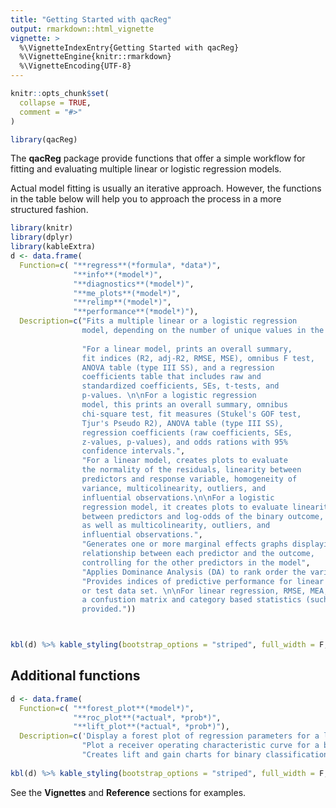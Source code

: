 ```yaml
---
title: "Getting Started with qacReg"
output: rmarkdown::html_vignette
vignette: >
  %\VignetteIndexEntry{Getting Started with qacReg}
  %\VignetteEngine{knitr::rmarkdown}
  %\VignetteEncoding{UTF-8}
---
```


```r
knitr::opts_chunk$set(
  collapse = TRUE,
  comment = "#>"
)
```

```r
library(qacReg)
```

The **qacReg** package provide functions that offer a simple workflow for fitting and evaluating multiple linear or logistic regression models. 

Actual model fitting is usually an iterative approach. However, the functions in
the table below will help you to approach the process in a more structured fashion.

```r
library(knitr)
library(dplyr)
library(kableExtra)
d <- data.frame(
  Function=c( "**regress**(*formula*, *data*)", 
              "**info**(*model*)", 
              "**diagnostics**(*model*)",  
              "**me_plots**(*model*)", 
              "**relimp**(*model*)", 
              "**performance**(*model*)"),
  Description=c("Fits a multiple linear or a logistic regression
                model, depending on the number of unique values in the response variable.",
                
                "For a linear model, prints an overall summary,
                fit indices (R2, adj-R2, RMSE, MSE), omnibus F test,
                ANOVA table (type III SS), and a regression
                coefficients table that includes raw and
                standardized coefficients, SEs, t-tests, and
                p-values. \n\nFor a logistic regression 
                model, this prints an overall summary, omnibus
                chi-square test, fit measures (Stukel's GOF test,
                Tjur's Pseudo R2), ANOVA table (type III SS),
                regression coefficients (raw coefficients, SEs,
                z-values, p-values), and odds rations with 95%
                confidence intervals.",
                "For a linear model, creates plots to evaluate
                the normality of the residuals, linearity between
                predictors and response variable, homogeneity of 
                variance, multicolinearity, outliers, and
                influential observations.\n\nFor a logistic
                regression model, it creates plots to evaluate linearity 
                between predictors and log-odds of the binary outcome,
                as well as multicolinearity, outliers, and 
                influential observations.", 
                "Generates one or more marginal effects graphs displaying the 
                relationship between each predictor and the outcome,
                controlling for the other predictors in the model", 
                "Applies Dominance Analysis (DA) to rank order the variables in a linear or logistic regression in terms of relative importance.", 
                "Provides indices of predictive performance for linear and logistic regression models. The statistics can be calculated for the training
                or test data set. \n\nFor linear regression, RMSE, MEA, and Rsquare are provided. For logistic regression output includes
                a confustion matrix and category based statistics (such as sensitivity, specificity, etc.). A visualization of the results is also 
                provided."))



kbl(d) %>% kable_styling(bootstrap_options = "striped", full_width = F, position = "left")

```
## Additional functions

```r
d <- data.frame(
  Function=c( "**forest_plot**(*model*)", 
              "**roc_plot**(*actual*, *prob*)", 
              "**lift_plot**(*actual*, *prob*)"),
  Description=c('Display a forest plot of regression parameters for a linear model  or odds rations for a logistic regression model.',
                "Plot a receiver operating characteristic curve for a binary predictive model.",
                "Creates lift and gain charts for binary classification problems."))
                
kbl(d) %>% kable_styling(bootstrap_options = "striped", full_width = F, position = "left")

```

See the **Vignettes** and **Reference** sections for examples.



